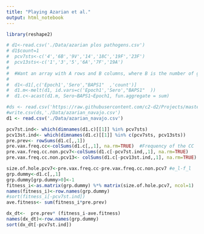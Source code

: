 ```yaml
---
title: "Playing Azarian et al."
output: html_notebook
---
```


```r
library(reshape2)
```

```r
# d1<-read.csv('./Data/azarian plos pathogens.csv')
# d1$count=1
#  pcv7sts<-c('4','6B','9V','14','18C','19F','23F')
#  pcv13sts<-c('1','3','5','6A','7F','19A')
#  
#  #Want an array with A rows and B columns, where B is the number of genetic groupings and A is serotype, dimension C is time period
#  
#  d1<-d1[,c('Epoch1','Sero',"BAPS1"  ,'count')]
#  d1.m<-melt(d1, id.vars=c('Epoch1','Sero',"BAPS1"  ))
#  d1.c<-acast(d1.m, Sero~BAPS1~Epoch1, fun.aggregate = sum)
```

```r
#ds <- read.csv('https://raw.githubusercontent.com/c2-d2/Projects/master/NFDS/data_southwestUS.csv')
#write.csv(ds,'./Data/azarian_navajo.csv')
d1 <- read.csv('./Data/azarian_navajo.csv')
```



```r
pcv7st.ind<- which(dimnames(d1.c)[[1]] %in% pcv7sts)
pcv13st.ind<- which(dimnames(d1.c)[[1]] %in% c(pcv7sts, pcv13sts))
pre.prev<- rowSums(d1.c[,,1])
pre.vax.freq.cc<-colSums(d1.c[,,1], na.rm=TRUE)  #Frequency of the CC  pre-vaccine for all serotypes
pre.vax.freq.cc.non.pcv7<-colSums(d1.c[-pcv7st.ind,,1], na.rm=TRUE) 
pre.vax.freq.cc.non.pcv13<- colSums(d1.c[-pcv13st.ind,,1], na.rm=TRUE) 

size.of.hole.pcv7<-pre.vax.freq.cc-pre.vax.freq.cc.non.pcv7 #e_l-f_l
grp.dummy<-d1.c[,,1]
grp.dummy[grp.dummy>0]<-1
fitness_i<-as.matrix(grp.dummy) %*% matrix(size.of.hole.pcv7, ncol=1)
names(fitness_i)<-row.names(grp.dummy)
#sort(fitness_i[-pcv7st.ind])
ave.fitness<- sum(fitness_i*pre.prev)

dx_dt<-  pre.prev* (fitness_i-ave.fitness)
names(dx_dt)<-row.names(grp.dummy)
sort(dx_dt[-pcv7st.ind])
```

